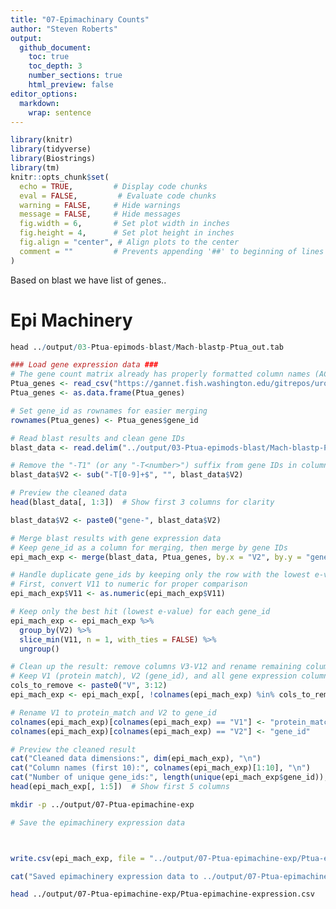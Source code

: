 ```yaml
---
title: "07-Epimachinary Counts"
author: "Steven Roberts"
output: 
  github_document:
    toc: true
    toc_depth: 3
    number_sections: true
    html_preview: false
editor_options: 
  markdown: 
    wrap: sentence
---
```


```r
library(knitr)
library(tidyverse)
library(Biostrings)
library(tm)
knitr::opts_chunk$set(
  echo = TRUE,         # Display code chunks
  eval = FALSE,         # Evaluate code chunks
  warning = FALSE,     # Hide warnings
  message = FALSE,     # Hide messages
  fig.width = 6,       # Set plot width in inches
  fig.height = 4,      # Set plot height in inches
  fig.align = "center", # Align plots to the center
  comment = ""         # Prevents appending '##' to beginning of lines in code output
)
```

Based on blast we have list of genes..

# Epi Machinery

```r
head ../output/03-Ptua-epimods-blast/Mach-blastp-Ptua_out.tab
```




```r
### Load gene expression data ###
# The gene count matrix already has properly formatted column names (ACR-139-TP1 format)
Ptua_genes <- read_csv("https://gannet.fish.washington.edu/gitrepos/urol-e5/timeseries_molecular/F-Ptua/output/02.20-F-Ptua-RNAseq-alignment-HiSat2/ptua-gene_count_matrix.csv")
Ptua_genes <- as.data.frame(Ptua_genes)

# Set gene_id as rownames for easier merging
rownames(Ptua_genes) <- Ptua_genes$gene_id
```



```r
# Read blast results and clean gene IDs
blast_data <- read.delim("../output/03-Ptua-epimods-blast/Mach-blastp-Ptua_out.tab", header = FALSE)

# Remove the "-T1" (or any "-T<number>") suffix from gene IDs in column 2
blast_data$V2 <- sub("-T[0-9]+$", "", blast_data$V2)

# Preview the cleaned data
head(blast_data[, 1:3])  # Show first 3 columns for clarity
```

```r


blast_data$V2 <- paste0("gene-", blast_data$V2)

# Merge blast results with gene expression data
# Keep gene_id as a column for merging, then merge by gene IDs
epi_mach_exp <- merge(blast_data, Ptua_genes, by.x = "V2", by.y = "gene_id", all.x = TRUE)

# Handle duplicate gene_ids by keeping only the row with the lowest e-value (V11)
# First, convert V11 to numeric for proper comparison
epi_mach_exp$V11 <- as.numeric(epi_mach_exp$V11)

# Keep only the best hit (lowest e-value) for each gene_id
epi_mach_exp <- epi_mach_exp %>%
  group_by(V2) %>%
  slice_min(V11, n = 1, with_ties = FALSE) %>%
  ungroup()

# Clean up the result: remove columns V3-V12 and rename remaining columns
# Keep V1 (protein match), V2 (gene_id), and all gene expression columns
cols_to_remove <- paste0("V", 3:12)
epi_mach_exp <- epi_mach_exp[, !colnames(epi_mach_exp) %in% cols_to_remove]

# Rename V1 to protein_match and V2 to gene_id
colnames(epi_mach_exp)[colnames(epi_mach_exp) == "V1"] <- "protein_match"
colnames(epi_mach_exp)[colnames(epi_mach_exp) == "V2"] <- "gene_id"

# Preview the cleaned result
cat("Cleaned data dimensions:", dim(epi_mach_exp), "\n")
cat("Column names (first 10):", colnames(epi_mach_exp)[1:10], "\n")
cat("Number of unique gene_ids:", length(unique(epi_mach_exp$gene_id)), "\n")
head(epi_mach_exp[, 1:5])  # Show first 5 columns
```




```bash
mkdir -p ../output/07-Ptua-epimachine-exp
```



```r
# Save the epimachinery expression data



write.csv(epi_mach_exp, file = "../output/07-Ptua-epimachine-exp/Ptua-epimachine-expression.csv", row.names = FALSE)

cat("Saved epimachinery expression data to ../output/07-Ptua-epimachine-exp/Ptua-epimachine-expression.csv")
```

```bash
head ../output/07-Ptua-epimachine-exp/Ptua-epimachine-expression.csv
```

